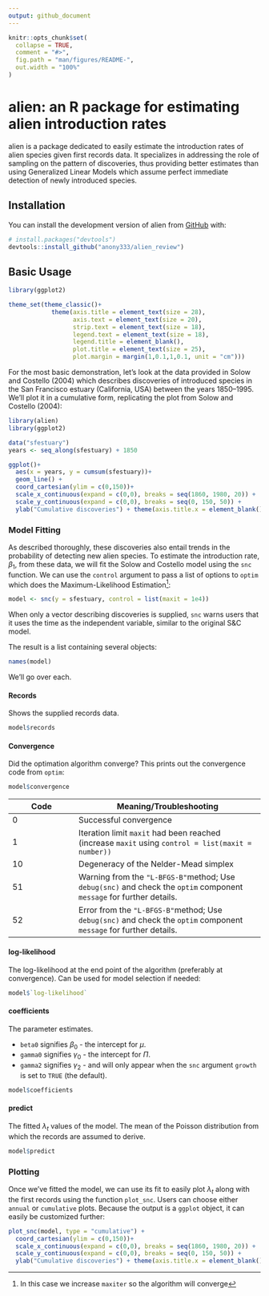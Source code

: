 ```yaml
---
output: github_document
---
```


<!-- README.md is generated from README.Rmd. Please edit that file -->

```r
knitr::opts_chunk$set(
  collapse = TRUE,
  comment = "#>",
  fig.path = "man/figures/README-",
  out.width = "100%"
)
```

# alien: an R package for estimating alien introduction rates

<!-- badges: start -->

<!-- badges: end -->

alien is a package dedicated to easily estimate the introduction rates of alien species given first records data. It specializes in addressing the role of sampling on the pattern of discoveries, thus providing better estimates than using Generalized Linear Models which assume perfect immediate detection of newly introduced species.

## Installation

You can install the development version of alien from [GitHub](https://github.com/) with:

``` r
# install.packages("devtools")
devtools::install_github("anony333/alien_review")
```

## Basic Usage

```r
library(ggplot2)

theme_set(theme_classic()+
            theme(axis.title = element_text(size = 28),
                  axis.text = element_text(size = 20),
                  strip.text = element_text(size = 18),
                  legend.text = element_text(size = 18),
                  legend.title = element_blank(),
                  plot.title = element_text(size = 25),
                  plot.margin = margin(1,0.1,1,0.1, unit = "cm")))
```

For the most basic demonstration, let's look at the data provided in Solow and Costello (2004) which describes discoveries of introduced species in the San Francisco estuary (California, USA) between the years 1850--1995. We'll plot it in a cumulative form, replicating the plot from Solow and Costello (2004):

```r
library(alien)
library(ggplot2)

data("sfestuary")
years <- seq_along(sfestuary) + 1850

ggplot()+
  aes(x = years, y = cumsum(sfestuary))+
  geom_line() + 
  coord_cartesian(ylim = c(0,150))+
  scale_x_continuous(expand = c(0,0), breaks = seq(1860, 1980, 20)) + 
  scale_y_continuous(expand = c(0,0), breaks = seq(0, 150, 50)) + 
  ylab("Cumulative discoveries") + theme(axis.title.x = element_blank())

```

### Model Fitting

As described thoroughly, these discoveries also entail trends in the probability of detecting new alien species. To estimate the introduction rate, ${\beta_1}$, from these data, we will fit the Solow and Costello model using the `snc` function. We can use the `control` argument to pass a list of options to `optim` which does the Maximum-Likelihood Estimation[^1]:

[^1]: In this case we increase `maxiter` so the algorithm will converge

```r
model <- snc(y = sfestuary, control = list(maxit = 1e4))
```

When only a vector describing discoveries is supplied, `snc` warns users that it uses the time as the independent variable, similar to the original S&C model.

The result is a list containing several objects:

```r
names(model)
```

We'll go over each.

#### Records

Shows the supplied records data.

```r
model$records
```

#### Convergence

Did the optimation algorithm converge? This prints out the convergence code from `optim`:

```r
model$convergence
```

| Code | Meaning/Troubleshooting                                                                                              |
|-------------------|-----------------------------------------------------|
| 0    | Successful convergence                                                                                               |
| 1    | Iteration limit `maxit` had been reached (increase `maxit` using `control = list(maxit = number))`                   |
| 10   | Degeneracy of the Nelder-Mead simplex                                                                                |
| 51   | Warning from the `"L-BFGS-B"`method; Use `debug(snc)` and check the `optim` component `message` for further details. |
| 52   | Error from the `"L-BFGS-B"`method; Use `debug(snc)` and check the `optim` component `message` for further details.   |

#### log-likelihood

The log-likelihood at the end point of the algorithm (preferably at convergence). Can be used for model selection if needed:

```r
model$`log-likelihood`
```

#### coefficients

The parameter estimates.

- `beta0` signifies ${\beta_0}$ - the intercept for ${\mu}$.
- `gamma0` signifies ${\gamma_0}$ - the intercept for ${\Pi}$.
- `gamma2` signifies ${\gamma_2}$ - and will only appear when the `snc` argument `growth` is set to `TRUE` (the default).

```r
model$coefficients
```

#### predict

The fitted ${\lambda_t}$ values of the model. The mean of the Poisson distribution from which the records are assumed to derive.

```r
model$predict
```

### Plotting

Once we've fitted the model, we can use its fit to easily plot ${\lambda_t}$ along with the first records using the function `plot_snc`. Users can choose either `annual` or `cumulative` plots. Because the output is a `ggplot` object, it can easily be customized further:

```r

plot_snc(model, type = "cumulative") +
  coord_cartesian(ylim = c(0,150))+
  scale_x_continuous(expand = c(0,0), breaks = seq(1860, 1980, 20)) + 
  scale_y_continuous(expand = c(0,0), breaks = seq(0, 150, 50)) + 
  ylab("Cumulative discoveries") + theme(axis.title.x = element_blank())

```


